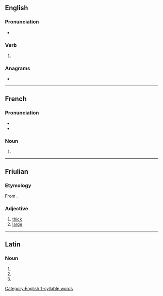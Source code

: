 ==English==

===Pronunciation===
* {{IPA|/ˈɡɹuːz/|lang=en}}
{{rfap|lang=en}}

===Verb===
{{head|en|verb form}}

# {{en-third-person singular of|grue}}

===Anagrams===
* {{anagrams|en|Ruges|surge|urges}}

[[Category:English 1-syllable words]]

----

==French==

===Pronunciation===
* {{audio|Fr-grue.ogg|audio|lang=fr}}
* {{IPA|/ɡry/|lang=fr}}

===Noun===
{{head|fr|noun plural form|g=f}}

# {{plural of|grue|lang=fr}}

----

==Friulian==

===Etymology===
From {{inh|fur|la|grossus}}.

===Adjective===
{{head|fur|adjective}}

# [[thick]]
# [[large]]

----

==Latin==

===Noun===
{{la-noun-form|gruēs}}

# {{inflection of|grūs||nom|p|lang=la}}
# {{inflection of|grūs||acc|p|lang=la}}
# {{inflection of|grūs||voc|p|lang=la}}
